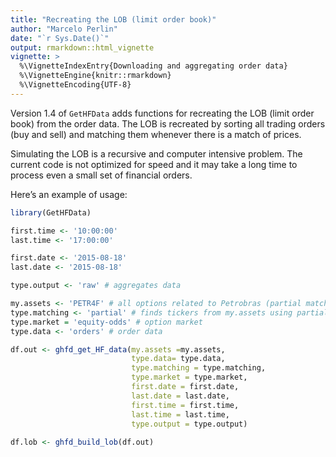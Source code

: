 ```yaml
---
title: "Recreating the LOB (limit order book)"
author: "Marcelo Perlin"
date: "`r Sys.Date()`"
output: rmarkdown::html_vignette
vignette: >
  %\VignetteIndexEntry{Downloading and aggregating order data}
  %\VignetteEngine{knitr::rmarkdown}
  %\VignetteEncoding{UTF-8}
---
```


Version 1.4 of `GetHFData` adds functions for recreating the LOB (limit order book) from the order data. The LOB is recreated by sorting all trading orders (buy and sell) and matching them whenever there is a match of prices. 

Simulating the LOB is a recursive and computer intensive problem. The current code is not optimized for speed and it may take a long time to process even a small set of financial orders.

Here's an example of usage:

```r
library(GetHFData)

first.time <- '10:00:00'
last.time <- '17:00:00'

first.date <- '2015-08-18' 
last.date <- '2015-08-18'

type.output <- 'raw' # aggregates data 

my.assets <- 'PETR4F' # all options related to Petrobras (partial matching)
type.matching <- 'partial' # finds tickers from my.assets using partial matching
type.market = 'equity-odds' # option market
type.data <- 'orders' # order data

df.out <- ghfd_get_HF_data(my.assets =my.assets, 
                           type.data= type.data,
                           type.matching = type.matching,
                           type.market = type.market,
                           first.date = first.date,
                           last.date = last.date,
                           first.time = first.time,
                           last.time = last.time,
                           type.output = type.output)
                           
df.lob <- ghfd_build_lob(df.out)


```
